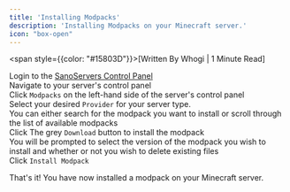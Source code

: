 ```yaml
---
title: 'Installing Modpacks'
description: 'Installing Modpacks on your Minecraft server.'
icon: "box-open"
---
```

<span style={{color: "#15803D"}}>[Written By Whogi | 1 Minute Read]</span>

Login to the [SanoServers Control Panel](https://panel.sanoservers.com/)<br/>
Navigate to your server's control panel<br/>
Click ``Modpacks`` on the left-hand side of the server's control panel<br/>
Select your desired ``Provider`` for your server type.<br/>
You can either search for the modpack you want to install or scroll through the list of available modpacks<br/>
Click The grey ``Download`` button to install the modpack <br/>
You will be prompted to select the version of the modpack you wish to install and whether or not you wish to delete existing files<br/>
Click ``Install Modpack``<br/>

That's it! You have now installed a modpack on your Minecraft server.
